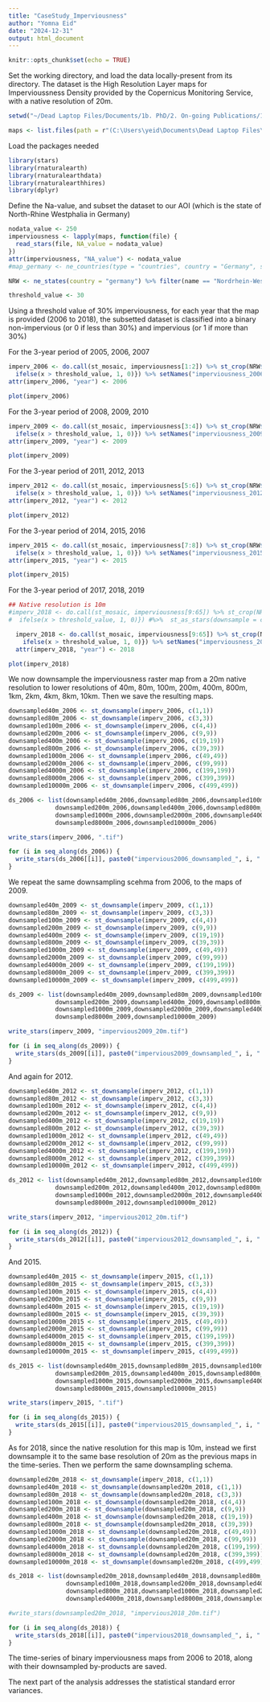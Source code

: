 ---
title: "CaseStudy_Imperviousness"
author: "Yomna Eid"
date: "2024-12-31"
output: html_document
---

```{r setup, include=FALSE}
knitr::opts_chunk$set(echo = TRUE)
```

Set the working directory, and load the data locally-present from its directory. The dataset is the High Resolution Layer maps for Impervioussness Density provided by the Copernicus Monitoring Service, with a native resolution of 20m.
```{r}
setwd("~/Dead Laptop Files/Documents/1b. PhD/2. On-going Publications/1. Downsampling/Analysis Code")

maps <- list.files(path = r"(C:\Users\yeid\Documents\Dead Laptop Files\Documents\1b. PhD\2. On-going Publications\1. Downsampling\Data\Imperviousness\Results\)", pattern = "\\.tif$", recursive = TRUE,  full.names = TRUE)
```

Load the packages needed
```{r}
library(stars)
library(rnaturalearth)
library(rnaturalearthdata)
library(rnaturalearthhires)
library(dplyr)
```
Define the Na-value, and subset the dataset to our AOI (which is the state of North-Rhine Westphalia in Germany)
```{r}
nodata_value <- 250
imperviousness <- lapply(maps, function(file) {
  read_stars(file, NA_value = nodata_value)
})
attr(imperviousness, "NA_value") <- nodata_value
#map_germany <- ne_countries(type = "countries", country = "Germany", scale = "medium", returnclass = "sf")  |> st_transform(st_crs(imperviousness[[1]]))

NRW <- ne_states(country = "germany") %>% filter(name == "Nordrhein-Westfalen") |> st_transform(st_crs(imperviousness[[1]]))

threshold_value <- 30
```

Using a threshold value of 30% imperviousness, for each year that the map is provided (2006 to 2018), the subsetted dataset is classified into a binary non-impervious (or 0 if less than 30%) and impervious (or 1 if more than 30%)

For the 3-year period of 2005, 2006, 2007

```{r}
imperv_2006 <- do.call(st_mosaic, imperviousness[1:2]) %>% st_crop(NRW$geometry) %>% st_apply(c("x", "y"), function(x) {
  ifelse(x > threshold_value, 1, 0)}) %>% setNames("imperviousness_2006")
attr(imperv_2006, "year") <- 2006

plot(imperv_2006)
```

For the 3-year period of 2008, 2009, 2010
```{r}
imperv_2009 <- do.call(st_mosaic, imperviousness[3:4]) %>% st_crop(NRW$geometry) %>% st_apply(c("x", "y"), function(x) {
  ifelse(x > threshold_value, 1, 0)}) %>% setNames("imperviousness_2009")
attr(imperv_2009, "year") <- 2009

plot(imperv_2009)
```

For the 3-year period of 2011, 2012, 2013

```{r}
imperv_2012 <- do.call(st_mosaic, imperviousness[5:6]) %>% st_crop(NRW$geometry) %>% st_apply(c("x", "y"), function(x) {
  ifelse(x > threshold_value, 1, 0)}) %>% setNames("imperviousness_2012") 
attr(imperv_2012, "year") <- 2012

plot(imperv_2012)
```
For the 3-year period of 2014, 2015, 2016

```{r}
imperv_2015 <- do.call(st_mosaic, imperviousness[7:8]) %>% st_crop(NRW$geometry) %>% st_apply(c("x", "y"), function(x) {
  ifelse(x > threshold_value, 1, 0)}) %>% setNames("imperviousness_2015")
attr(imperv_2015, "year") <- 2015

plot(imperv_2015)
```

For the 3-year period of 2017, 2018, 2019

```{r}
## Native resolution is 10m
#imperv_2018 <- do.call(st_mosaic, imperviousness[9:65]) %>% st_crop(NRW$geometry) %>% st_apply(c("x", "y"), function(x) {
#  ifelse(x > threshold_value, 1, 0)}) #%>%  st_as_stars(downsample = c(1,1))

  imperv_2018 <- do.call(st_mosaic, imperviousness[9:65]) %>% st_crop(NRW$geometry) %>% st_apply(c("x", "y"), function(x) {
    ifelse(x > threshold_value, 1, 0)}) %>% setNames("imperviousness_2018") #%>%  st_downsample(c(1,1))
  attr(imperv_2018, "year") <- 2018

plot(imperv_2018)
```

We now downsample the imperviousness raster map from a 20m native resolution to lower resolutions of 40m, 80m, 100m, 200m, 400m, 800m, 1km, 2km, 4km, 8km, 10km. Then we save the resulting maps.

```{r}
downsampled40m_2006 <- st_downsample(imperv_2006, c(1,1))
downsampled80m_2006 <- st_downsample(imperv_2006, c(3,3))
downsampled100m_2006 <- st_downsample(imperv_2006, c(4,4))
downsampled200m_2006 <- st_downsample(imperv_2006, c(9,9))
downsampled400m_2006 <- st_downsample(imperv_2006, c(19,19))
downsampled800m_2006 <- st_downsample(imperv_2006, c(39,39))
downsampled1000m_2006 <- st_downsample(imperv_2006, c(49,49))
downsampled2000m_2006 <- st_downsample(imperv_2006, c(99,99))
downsampled4000m_2006 <- st_downsample(imperv_2006, c(199,199))
downsampled8000m_2006 <- st_downsample(imperv_2006, c(399,399))
downsampled10000m_2006 <- st_downsample(imperv_2006, c(499,499))

ds_2006 <- list(downsampled40m_2006,downsampled80m_2006,downsampled100m_2006,
             downsampled200m_2006,downsampled400m_2006,downsampled800m_2006,
             downsampled1000m_2006,downsampled2000m_2006,downsampled4000m_2006,
             downsampled8000m_2006,downsampled10000m_2006)

write_stars(imperv_2006, ".tif")

for (i in seq_along(ds_2006)) {
  write_stars(ds_2006[[i]], paste0("impervious2006_downsampled_", i, ".tif"))
}
```

We repeat the same downsampling scehma from 2006, to the maps of 2009.
 
```{r}
downsampled40m_2009 <- st_downsample(imperv_2009, c(1,1))
downsampled80m_2009 <- st_downsample(imperv_2009, c(3,3))
downsampled100m_2009 <- st_downsample(imperv_2009, c(4,4))
downsampled200m_2009 <- st_downsample(imperv_2009, c(9,9))
downsampled400m_2009 <- st_downsample(imperv_2009, c(19,19))
downsampled800m_2009 <- st_downsample(imperv_2009, c(39,39))
downsampled1000m_2009 <- st_downsample(imperv_2009, c(49,49))
downsampled2000m_2009 <- st_downsample(imperv_2009, c(99,99))
downsampled4000m_2009 <- st_downsample(imperv_2009, c(199,199))
downsampled8000m_2009 <- st_downsample(imperv_2009, c(399,399))
downsampled10000m_2009 <- st_downsample(imperv_2009, c(499,499))

ds_2009 <- list(downsampled40m_2009,downsampled80m_2009,downsampled100m_2009,
             downsampled200m_2009,downsampled400m_2009,downsampled800m_2009,
             downsampled1000m_2009,downsampled2000m_2009,downsampled4000m_2009,
             downsampled8000m_2009,downsampled10000m_2009)

write_stars(imperv_2009, "impervious2009_20m.tif")

for (i in seq_along(ds_2009)) {
  write_stars(ds_2009[[i]], paste0("impervious2009_downsampled_", i, ".tif"))
}
```

And again for 2012.

```{r}
downsampled40m_2012 <- st_downsample(imperv_2012, c(1,1))
downsampled80m_2012 <- st_downsample(imperv_2012, c(3,3))
downsampled100m_2012 <- st_downsample(imperv_2012, c(4,4))
downsampled200m_2012 <- st_downsample(imperv_2012, c(9,9))
downsampled400m_2012 <- st_downsample(imperv_2012, c(19,19))
downsampled800m_2012 <- st_downsample(imperv_2012, c(39,39))
downsampled1000m_2012 <- st_downsample(imperv_2012, c(49,49))
downsampled2000m_2012 <- st_downsample(imperv_2012, c(99,99))
downsampled4000m_2012 <- st_downsample(imperv_2012, c(199,199))
downsampled8000m_2012 <- st_downsample(imperv_2012, c(399,399))
downsampled10000m_2012 <- st_downsample(imperv_2012, c(499,499))

ds_2012 <- list(downsampled40m_2012,downsampled80m_2012,downsampled100m_2012,
             downsampled200m_2012,downsampled400m_2012,downsampled800m_2012,
             downsampled1000m_2012,downsampled2000m_2012,downsampled4000m_2012,
             downsampled8000m_2012,downsampled10000m_2012)

write_stars(imperv_2012, "impervious2012_20m.tif")

for (i in seq_along(ds_2012)) {
  write_stars(ds_2012[[i]], paste0("impervious2012_downsampled_", i, ".tif"))
}
```

And 2015.

```{r}
downsampled40m_2015 <- st_downsample(imperv_2015, c(1,1))
downsampled80m_2015 <- st_downsample(imperv_2015, c(3,3))
downsampled100m_2015 <- st_downsample(imperv_2015, c(4,4))
downsampled200m_2015 <- st_downsample(imperv_2015, c(9,9))
downsampled400m_2015 <- st_downsample(imperv_2015, c(19,19))
downsampled800m_2015 <- st_downsample(imperv_2015, c(39,39))
downsampled1000m_2015 <- st_downsample(imperv_2015, c(49,49))
downsampled2000m_2015 <- st_downsample(imperv_2015, c(99,99))
downsampled4000m_2015 <- st_downsample(imperv_2015, c(199,199))
downsampled8000m_2015 <- st_downsample(imperv_2015, c(399,399))
downsampled10000m_2015 <- st_downsample(imperv_2015, c(499,499))

ds_2015 <- list(downsampled40m_2015,downsampled80m_2015,downsampled100m_2015,
             downsampled200m_2015,downsampled400m_2015,downsampled800m_2015,
             downsampled1000m_2015,downsampled2000m_2015,downsampled4000m_2015,
             downsampled8000m_2015,downsampled10000m_2015)

write_stars(imperv_2015, ".tif")

for (i in seq_along(ds_2015)) {
  write_stars(ds_2015[[i]], paste0("impervious2015_downsampled_", i, ".tif"))
}
```

As for 2018, since the native resolution for this map is 10m, instead we first downsample it to the same base resolution of 20m as the previous maps in the time-series. Then we perform the same downsampling schema.

```{r}
downsampled20m_2018 <- st_downsample(imperv_2018, c(1,1))
downsampled40m_2018 <- st_downsample(downsampled20m_2018, c(1,1))
downsampled80m_2018 <- st_downsample(downsampled20m_2018, c(3,3))
downsampled100m_2018 <- st_downsample(downsampled20m_2018, c(4,4))
downsampled200m_2018 <- st_downsample(downsampled20m_2018, c(9,9))
downsampled400m_2018 <- st_downsample(downsampled20m_2018, c(19,19))
downsampled800m_2018 <- st_downsample(downsampled20m_2018, c(39,39))
downsampled1000m_2018 <- st_downsample(downsampled20m_2018, c(49,49))
downsampled2000m_2018 <- st_downsample(downsampled20m_2018, c(99,99))
downsampled4000m_2018 <- st_downsample(downsampled20m_2018, c(199,199))
downsampled8000m_2018 <- st_downsample(downsampled20m_2018, c(399,399))
downsampled10000m_2018 <- st_downsample(downsampled20m_2018, c(499,499))

ds_2018 <- list(downsampled20m_2018,downsampled40m_2018,downsampled80m_2018,
                downsampled100m_2018,downsampled200m_2018,downsampled400m_2018,
                downsampled800m_2018,downsampled1000m_2018,downsampled2000m_2018,
                downsampled4000m_2018,downsampled8000m_2018,downsampled10000m_2018)

#write_stars(downsampled20m_2018, "impervious2018_20m.tif")

for (i in seq_along(ds_2018)) {
  write_stars(ds_2018[[i]], paste0("impervious2018_downsampled_", i, ".tif"))
}
```

The time-series of binary imperviousness maps from 2006 to 2018, along with their downsampled by-products are saved.

The next part of the analysis addresses the statistical standard error variances.
